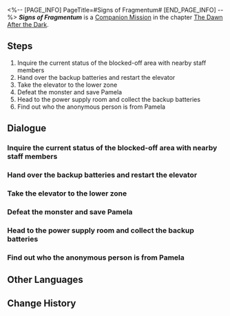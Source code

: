 <%-- [PAGE_INFO]
PageTitle=#Signs of Fragmentum#
[END_PAGE_INFO] --%>
{{Stub|Dialogue.}}
{{Mission Infobox
|id            = 2000204
|title         = 
|image         = <!--Mission Signs of Fragmentum.png-->
|type          = Companion
|event_name    = 
|chapter       = The Dawn After the Dark (Companion Mission Chapter)
|requirements  = {{subst:void|<!--Unknown: {"Type":"Manual"}-->}}
|summary       = <!--official mission summary from Fate's Atlas-->
|characters    = Trailblazer
|startLocation = [[Herta Space Station]] - [[Storage Zone]]
|world         = Herta Space Station
|area          = Storage Zone
|prev          = 
|next          = You Already Know Me
|rewards       = Musketeer's Wild Wheat Felt Hat*1 { rarity = 4 }; Adventure Log*2; Condensed Aether*2; Credit*3,000
}}
'''''Signs of Fragmentum''''' is a [[Companion Mission]] in the chapter [[The Dawn After the Dark (Companion Mission Chapter)|The Dawn After the Dark]].

==Steps==
# Inquire the current status of the blocked-off area with nearby staff members
# Hand over the backup batteries and restart the elevator
# Take the elevator to the lower zone
# Defeat the monster and save Pamela
# Head to the power supply room and collect the backup batteries
# Find out who the anonymous person is from Pamela

<!--
==Gameplay Notes==

--><!--
==Trial Character==

-->
==Dialogue==
{{Stub Dialogue}}
{{Dialogue End}}

===Inquire the current status of the blocked-off area with nearby staff members===
{{Mission Description|type=companion|location=Storage Zone|update|Learn about the current status of the blocked-off area.}}
{{Dialogue Start}}
:{{tx}}
{{Dialogue End}}

===Hand over the backup batteries and restart the elevator===
{{Mission Description|type=companion|location=Storage Zone|update|Thanks to your outstanding skills, the trip posed no real dangers as you finally collected all the backup batteries.<br />It's time to return to the elevator with the batteries and hope. The researchers are still waiting for you.}}
{{Dialogue Start}}
:{{tx}}
{{Dialogue End}}

===Take the elevator to the lower zone===
{{Mission Description|type=companion|location=Storage Zone|update|The Maintenance Staff took the backup batteries and successfully restarted the elevator. You step into the elevator to make your way down.<br />There's no telling whether you will be greeted by the Gossipmonger, Pamela, or unknown danger.}}
{{Dialogue Start}}
:{{tx}}
{{Dialogue End}}

===Defeat the monster and save Pamela===
{{Mission Description|type=companion|location=Storage Zone|update|The trapped researcher told you that Pamela went missing near where the monsters gathered.<br />Finding Gossipmonger proves to be more troublesome than you thought, but at this point, saving people is more important.}}
{{Dialogue Start}}
:{{tx}}
{{Dialogue End}}

===Head to the power supply room and collect the backup batteries===
{{Mission Description|type=companion|location=Storage Zone|update|To restart the elevator, you need to find all of the backup batteries. Even though there are monsters roaming near the power source room, you have to go deeper into the fray...}}
{{Dialogue Start}}
:{{tx}}
{{Dialogue End}}

===Find out who the anonymous person is from Pamela===
{{Mission Description|type=companion|location=Storage Zone|update|You succeeded in defeating the monsters and saved "the Gossipmonger" Pamela.<br />You thought she might appreciate your deed, but she adhered to her professional ethics and insisted that you pay some kind of price.<br />You agreed, but surprisingly, Pamela's "price" is a picture of Himeko.}}
{{Dialogue Start}}
:{{tx}}
{{Dialogue End}}

==Other Languages==
{{Other Languages
|en   = Signs of Fragmentum
|zhs  = 裂界征兆
|zht  = 裂界徵兆
|ja   = 裂界の兆し
|ko   = 열계의 징조
|es   = Señales del Fragmentum
|fr   = Signes du Fragmentum
|ru   = Признаки Фрагментума
|th   = สัญญาณแห่ง Fragmentum
|vi   = Dấu Hiệu Rãnh Nứt
|de   = Anzeichen für Fragmentum
|id   = Tanda-tanda Fragmentum
|pt   = Sinais do Fragmentum
}}

==Change History==
{{Change History|1.0}}
